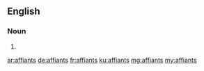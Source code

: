 ==English==

===Noun===
{{head|en|plural}}

# {{plural of|affiant|lang=en|nocat=1}}

[[ar:affiants]]
[[de:affiants]]
[[fr:affiants]]
[[ku:affiants]]
[[mg:affiants]]
[[my:affiants]]